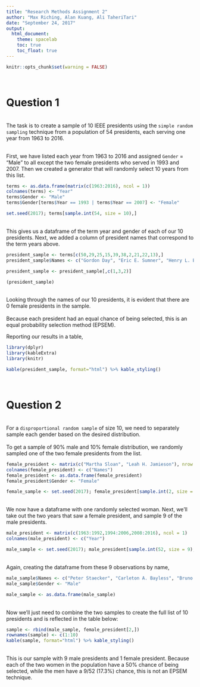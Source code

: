 ```yaml
---
title: "Research Methods Assignment 2"
author: "Max Riching, Alan Kuang, Ali TaheriTari"
date: "September 24, 2017"
output: 
  html_document:
    theme: spacelab
    toc: true
    toc_float: true  
---
```


```r
knitr::opts_chunk$set(warning = FALSE)
```
<br/>

# Question 1

<br/>
The task is to create a sample of 10 IEEE presidents using the `simple random sampling` technique from a population of 54 presidents, each serving one year from 1963 to 2016.<br/>

<br/>
First, we have listed each year from 1963 to 2016 and assigned `Gender` = "Male" to all except the two female presidents who served in 1993 and 2007. Then we created a generator that will randomly select 10 years from this list. <br/>
```r
terms <- as.data.frame(matrix(c(1963:2016), ncol = 1))
colnames(terms) <- "Year"
terms$Gender <- "Male"
terms$Gender[terms$Year == 1993 | terms$Year == 2007] <- "Female"

set.seed(2017); terms[sample.int(54, size = 10),]
```

<br/>This gives us a dataframe of the term year and gender of each of our 10 presidents. Next, we added a column of president names that correspond to the term years above.
```r
president_sample <- terms[c(50,29,25,15,39,38,2,21,22,13),]
president_sample$Names <- c("Gordon Day", "Eric E. Sumner", "Henry L. Bachman", "Robert M. Saunders", "Bruce A. Eisenstein", "Joel B. Snyder", "Clarence H. Linder", "James B. Owens", "Richard Gowen", "Arthur P. Stern")

president_sample <- president_sample[,c(1,3,2)]

(president_sample)
```
<br/>
Looking through the names of our 10 presidents, it is evident that there are 0 female presidents in the sample. <br/>
<br/>Because each president had an equal chance of being selected, this is an equal probability selection method (EPSEM). 

Reporting our results in a table,

```r
library(dplyr)
library(kableExtra)
library(knitr)

kable(president_sample, format="html") %>% kable_styling()
```
<br/>

# Question 2

<br/>
For a `disproportional random sample` of size 10, we need to separately sample each gender based on the desired distribution. <br/>
<br/>To get a sample of 90% male and 10% female distribution, we randomly sampled one of the two female presidents from the list. 

```r
female_president <- matrix(c("Martha Sloan", "Leah H. Jamieson"), nrow = 2)
colnames(female_president) <- c("Names")
female_president <- as.data.frame(female_president)
female_president$Gender <- "Female"

female_sample <- set.seed(2017); female_president[sample.int(2, size = 1),]
```
<br/>
We now have a dataframe with one randomly selected woman. Next, we'll take out the two years that saw a female president, and sample 9 of the male presidents. 

```r
male_president <- matrix(c(1963:1992,1994:2006,2008:2016), ncol = 1)
colnames(male_president) <- c("Year")

male_sample <- set.seed(2017); male_president[sample.int(52, size = 9),]
```
<br/>
Again, creating the dataframe from these 9 observations by name,

```r
male_sample$Names <- c("Peter Staecker", "Carleton A. Bayless", "Bruno O. Weinschel", "Robert M. Saunders", "Bruce A. Eisenstein", "Gordon Day", "Clarence H. Linder", "Robert E. Larson", "James B. Owens")
male_sample$Gender <- "Male"

male_sample <- as.data.frame(male_sample)
```
<br/>
Now we'll just need to combine the two samples to create the full list of 10 presidents and is reflected in the table below:

```r
sample <- rbind(male_sample, female_president[2,])
rownames(sample) <- c(1:10)
kable(sample, format="html") %>% kable_styling()
```
<br/>
This is our sample with 9 male presidents and 1 female president. Because each of the two women in the population have a 50% chance of being selected, while the men have a 9/52 (17.3%) chance, this is not an EPSEM technique. 